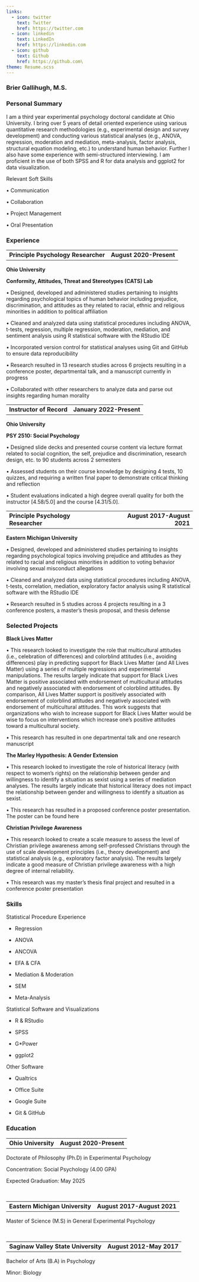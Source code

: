 ```yaml
---
links:
  - icon: twitter
    text: Twitter
    href: https://twitter.com
  - icon: linkedin
    text: LinkedIn
    href: https://linkedin.com
  - icon: github
    text: Github
    href: https://github.com\
theme: Resume.scss
---
```

### Brier Gallihugh, M.S.

### Personal Summary

I am a third year experimental psychology doctoral candidate at Ohio University. I bring over 5 years of detail oriented experience using various quantitative research methodologies (e.g., experimental design and survey development) and conducting various statistical analyses (e.g., ANOVA, regression, moderation and mediation, meta-analysis, factor analysis, structural equation modeling, etc.) to understand human behavior. Further I also have some experience with semi-structured interviewing. I am proficient in the use of both SPSS and R for data analysis and ggplot2 for data visualization.

Relevant Soft Skills

• Communication

• Collaboration

• Project Management

• Oral Presentation

### Experience

|                                     |                         |
|-------------------------------------|------------------------:|
| **Principle Psychology Researcher** | **August 2020-Present** |

**Ohio University**

**Conformity, Attitudes, Threat and Stereotypes (CATS) Lab**

• Designed, developed and administered studies pertaining to insights regarding psychological topics of human behavior including prejudice, discrimination, and attitudes as they related to racial, ethnic and religious minorities in addition to political affiliation

• Cleaned and analyzed data using statistical procedures including ANOVA, t-tests, regression, multiple regression, moderation, mediation, and sentiment analysis using R statistical software with the RStudio IDE

• Incorporated version control for statistical analyses using Git and GitHub to ensure data reproducibility

• Research resulted in 13 research studies across 6 projects resulting in a conference poster, departmental talk, and a manuscript currently in progress

• Collaborated with other researchers to analyze data and parse out insights regarding human morality

|                          |                          |
|--------------------------|-------------------------:|
| **Instructor of Record** | **January 2022-Present** |

**Ohio University**

**PSY 2510: Social Psychology**

• Designed slide decks and presented course content via lecture format related to social cognition, the self, prejudice and discrimination, research design, etc. to 90 students across 2 semesters

• Assessed students on their course knowledge by designing 4 tests, 10 quizzes, and requiring a written final paper to demonstrate critical thinking and reflection

• Student evaluations indicated a high degree overall quality for both the instructor \[4.58/5.0\] and the course \[4.31/5.0\].

|                                     |                             |
|:------------------------------------|----------------------------:|
| **Principle Psychology Researcher** | **August 2017-August 2021** |

**Eastern Michigan University**

• Designed, developed and administered studies pertaining to insights regarding psychological topics involving prejudice and attitudes as they related to racial and religious minorities in addition to voting behavior involving sexual misconduct allegations

• Cleaned and analyzed data using statistical procedures including ANOVA, t-tests, correlation, mediation, exploratory factor analysis using R statistical software with the RStudio IDE

• Research resulted in 5 studies across 4 projects resulting in a 3 conference posters, a master's thesis proposal, and thesis defense

### Selected Projects

**Black Lives Matter**

• This research looked to investigate the role that multicultural attitudes (i.e., celebration of differences) and colorblind attitudes (i.e., avoiding differences) play in predicting support for Black Lives Matter (and All Lives Matter) using a series of multiple regressions and experimental manipulations. The results largely indicate that support for Black Lives Matter is positive associated with endorsement of multicultural attitudes and negatively associated with endorsement of colorblind attitudes. By comparison, All Lives Matter support is positively associated with endorsement of colorblind attitudes and negatively associated with endorsement of multicultural attitudes. This work suggests that organizations who wish to increase support for Black Lives Matter would be wise to focus on interventions which increase one's positive attitudes toward a multicultural society.

• This research has resulted in one departmental talk and one research manuscript

**The Marley Hypothesis: A Gender Extension**

• This research looked to investigate the role of historical literacy (with respect to women's rights) on the relationship between gender and willingness to identify a situation as sexist using a series of mediation analyses. The results largely indicate that historical literacy does not impact the relationship between gender and willingness to identify a situation as sexist.

• This research has resulted in a proposed conference poster presentation. The poster can be found here

**Christian Privilege Awareness**

• This research looked to create a scale measure to assess the level of Christian privilege awareness among self-professed Christians through the use of scale development principles (i.e., theory development) and statistical analysis (e.g., exploratory factor analysis). The results largely indicate a good measure of Christian privilege awareness with a high degree of internal reliability.

• This research was my master's thesis final project and resulted in a conference poster presentation

### Skills

Statistical Procedure Experience

-   Regression

-   ANOVA

-   ANCOVA

-   EFA & CFA

-   Mediation & Moderation

-   SEM

-   Meta-Analysis

Statistical Software and Visualizations

-   R & RStudio

-   SPSS

-   G\*Power

-   ggplot2

Other Software

-   Qualtrics

-   Office Suite

-   Google Suite

-   Git & GitHub

### Education

|                     |                         |
|---------------------|------------------------:|
| **Ohio University** | **August 2020-Present** |

Doctorate of Philosophy (Ph.D) in Experimental Psychology

Concentration: Social Psychology (4.00 GPA)

Expected Graduation: May 2025

<br>

|                                 |                             |
|---------------------------------|----------------------------:|
| **Eastern Michigan University** | **August 2017-August 2021** |

Master of Science (M.S) in General Experimental Psychology

<br>

|                                     |                          |
|-------------------------------------|-------------------------:|
| **Saginaw Valley State University** | **August 2012-May 2017** |

Bachelor of Arts (B.A) in Psychology

Minor: Biology
